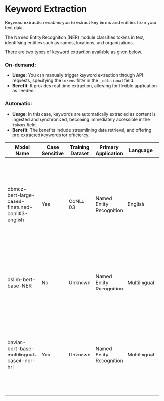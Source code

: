 # Keyword Extraction

Keyword extraction enables you to extract key terms and entities from your text data.

The Named Entity Recognition (NER) module classifies tokens in text, identifying entities such as names, locations, and organizations.

There are two types of keyword extraction available as given below.

### On-demand:

- **Usage**: You can manually trigger keyword extraction through API requests, specifying the `tokens` filter in the `_additional` field.
- **Benefit**: It provides real-time extraction, allowing for flexible application as needed.

### Automatic:

- **Usage**: In this case, keywords are automatically extracted as content is ingested and synchronized, becoming immediately accessible in the `tokens` field.
- **Benefit**: The benefits include streamlining data retrieval, and offering pre-extracted keywords for efficiency.

| Model Name                                       | Case Sensitive | Training Dataset | Primary Application      | Language     | Description                                                                                                                                      |
| ------------------------------------------------ | -------------- | ---------------- | ------------------------ | ------------ | ------------------------------------------------------------------------------------------------------------------------------------------------ |
| dbmdz-bert-large-cased-finetuned-conll03-english | Yes            | CoNLL-03         | Named Entity Recognition | English      | A BERT model fine-tuned on the CoNLL-03 dataset for Named Entity Recognition. The model is case-sensitive, performing better with proper casing. |
| dslim-bert-base-NER                              | No             | Unknown          | Named Entity Recognition | Multilingual | A base BERT model optimized for Named Entity Recognition tasks across various languages.                                                         |
| davlan-bert-base-multilingual-cased-ner-hrl      | Yes            | Unknown          | Named Entity Recognition | Multilingual | A multilingual BERT model fine-tuned for Named Entity Recognition with case sensitivity. Suitable for high-resource languages.                   |
